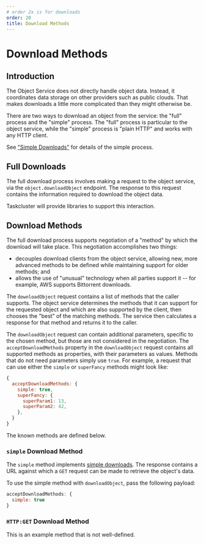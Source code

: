```yaml
---
# order 2x is for downloads
order: 20
title: Download Methods
---
```

# Download Methods

## Introduction

The Object Service does not directly handle object data.  Instead, it
coordinates data storage on other providers such as public clouds. That makes
downloads a little more complicated than they might otherwise be.

There are two ways to download an object from the service: the "full" process
and the "simple" process.  The "full" process is particular to the object
service, while the "simple" process is "plain HTTP" and works with any HTTP
client.

See ["Simple Downloads"](/simple-downloads) for details of the simple process.

## Full Downloads

The full download process involves making a request to the object service, via the `object.downloadObject` endpoint.
The response to this request contains the information required to download the object data.

Taskcluster will provide libraries to support this interaction.

## Download Methods

The full download process supports negotiation of a "method" by which the download will take place.
This negotiation accomplishes two things:
 * decouples download clients from the object service, allowing new, more advanced methods to be defined while maintaining support for older methods; and
 * allows the use of "unusual" technology when all parties support it -- for example, AWS supports Bittorrent downloads.

The `downloadObject` request contains a list of methods that the caller supports.
The object service determines the methods that it can support for the requested object and which are also supported by the client, then chooses the "best" of the matching methods.
The service then calculates a response for that method and returns it to the caller.

The `downloadObject` request can contain additional parameters, specific to the chosen method, but those are not considered in the negotiation.
The `acceptDownloadMethods` property in the `downloadObject` request contains all supported methods as properties, with their parameters as values.
Methods that do not need parameters simply use `true`.
For example, a request that can use either the `simple` or `superFancy` methods might look like:

```javascript
{
  acceptDownloadMethods: {
    simple: true,
    superFancy: {
      superParam1: 13,
      superParam2: 42,
    },
  }
}
```

The known methods are defined below.

### `simple` Download Method

The `simple` method implements [simple downloads](/simple-downloads).
The response contains a URL against which a `GET` request can be made to retrieve the object's data.

To use the simple method with `downloadObject`, pass the following payload:

```javascript
acceptDownloadMethods: {
  simple: true
}
```

### `HTTP:GET` Download Method

This is an example method that is not well-defined.

